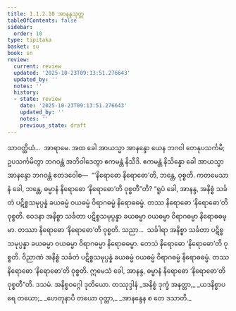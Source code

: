 ```yaml
---
title: 1.1.2.10 အာနန္ဒသုတ္တ
tableOfContents: false
sidebar:
  order: 10
type: tipitaka
basket: su
book: sn
review:
  current: review
  updated: '2025-10-23T09:13:51.276643'
  updated_by: ''
  notes: ''
  history:
  - state: review
    date: '2025-10-23T09:13:51.276643'
    updated_by: ''
    notes: ''
    previous_state: draft
---
```



<ReviewStatus review={frontmatter.review} showDetails={true} />

<HypothesisAnnotation frontmatter={frontmatter} />

<DynamicBreadcrumb />

<Division number="21" book="sn" e="ch" v="18" p="282">

<Paragraph number="116" book="sn">
သာဝတ္ထိယံ…  အာရာမေ. အထ ခေါ အာယသ္မာ အာနန္ဒော ယေန ဘဂဝါ တေနုပသင်္ကမိ; ဥပသင်္ကမိတွာ ဘဂဝန္တံ အဘိဝါဒေတွာ ဧကမန္တံ နိသီဒိ. ဧကမန္တံ နိသိန္နော ခေါ အာယသ္မာ အာနန္ဒော ဘဂဝန္တံ ဧတဒဝေါစ—  “‘နိရောဓော နိရောဓော’တိ, ဘန္တေ, ဝုစ္စတိ. ကတမေသာနံ ခေါ, ဘန္တေ, ဓမ္မာနံ နိရောဓော ‘နိရောဓော’တိ ဝုစ္စတီ”တိ? “ရူပံ ခေါ, အာနန္ဒ, အနိစ္စံ သင်္ခတံ ပဋိစ္စသမုပ္ပန္နံ ခယဓမ္မံ ဝယဓမ္မံ ဝိရာဂဓမ္မံ နိရောဓဓမ္မံ. တဿ နိရောဓော ‘နိရောဓော’တိ ဝုစ္စတိ. ဝေဒနာ အနိစ္စာ သင်္ခတာ ပဋိစ္စသမုပ္ပန္နာ ခယဓမ္မာ ဝယဓမ္မာ ဝိရာဂဓမ္မာ နိရောဓဓမ္မာ. တဿာ နိရောဓော ‘နိရောဓော’တိ ဝုစ္စတိ. သညာ…  သင်္ခါရာ အနိစ္စာ သင်္ခတာ ပဋိစ္စသမုပ္ပန္နာ ခယဓမ္မာ ဝယဓမ္မာ ဝိရာဂဓမ္မာ နိရောဓဓမ္မာ. တေသံ နိရောဓော ‘နိရောဓော’တိ ဝုစ္စတိ. ဝိညာဏံ အနိစ္စံ သင်္ခတံ ပဋိစ္စသမုပ္ပန္နံ ခယဓမ္မံ ဝယဓမ္မံ ဝိရာဂဓမ္မံ နိရောဓဓမ္မံ. တဿ နိရောဓော ‘နိရောဓော’တိ ဝုစ္စတိ. ဣမေသံ ခေါ, အာနန္ဒ, ဓမ္မာနံ နိရောဓော ‘နိရောဓော’တိ ဝုစ္စတီ”တိ.

</Paragraph>
</Division>

<Paragraph number="117" type="center" book="sn">
ဒသမံ.



</Paragraph>

<Paragraph number="118" type="center" book="sn">
အနိစ္စဝဂ္ဂေါ ဒုတိယော.



</Paragraph>

<Paragraph number="119" type="center" book="sn">
တဿုဒ္ဒါနံ


</Paragraph>

<Paragraph number="120" type="verses" book="sn">
_အနိစ္စံ ဒုက္ခံ အနတ္တာ,_  
_ယဒနိစ္စာပရေ တယော;_  
_ဟေတုနာပိ တယော ဝုတ္တာ,_  
_အာနန္ဒေန စ တေ ဒသာတိ._
</Paragraph>